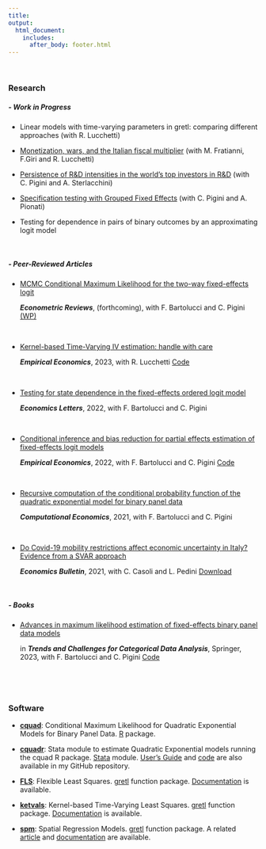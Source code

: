 ```yaml
---
title:
output: 
  html_document:
    includes:
      after_body: footer.html
---
```



<p>&nbsp;</p>

### **Research [<i class="ai ai-google-scholar"></i>](https://scholar.google.com/citations?user=9AqXyqQAAAAJ&hl=it&oi=sra){target="_blank"} [ <i class="ai ai-ideas-repec"></i>](https://ideas.repec.org/f/pva895.html){target="_blank"} **



##### ***-  Work in Progress***

* Linear models with time-varying parameters in gretl: comparing different approaches (with R. Lucchetti)


* [Monetization, wars, and the Italian fiscal multiplier](http://docs.dises.univpm.it/web/quaderni/pdfmofir/Mofir176.pdf){target="_blank"} (with M. Fratianni, F.Giri and R. Lucchetti) 


* [Persistence of R&D intensities in the world’s top investors in R&D](http://docs.dises.univpm.it/web/quaderni/pdf/480.pdf){target="_blank"} (with C. Pigini and A. Sterlacchini)


* [Specification testing with Grouped Fixed Effects](http://arxiv.org/pdf/2310.01950){target="_blank"} (with C. Pigini and A. Pionati)


* Testing for dependence in pairs of binary outcomes by an approximating logit model

<p>&nbsp;</p>

##### ***-  Peer-Reviewed Articles***   </span>


* <ins>MCMC Conditional Maximum Likelihood for the two-way fixed-effects logit</ins>
  
  ***Econometric Reviews***, (forthcoming), with F. Bartolucci and C. Pigini [(WP)](https://mpra.ub.uni-muenchen.de/110034/1/MPRA_paper_110034.pdf){target="_blank"} 
<p>&nbsp;</p>


* [<ins>Kernel-based Time-Varying IV estimation: handle with care</ins>](https://link.springer.com/article/10.1007/s00181-023-02450-6){target="_blank"}
  
  ***Empirical Economics***, 2023, with R. Lucchetti [<i class="fa fa-github"></i>Code](https://github.com/fravale/replication_gkm){target="_blank"} 
<p>&nbsp;</p>


* [<ins>Testing for state dependence in the fixed-effects ordered logit model</ins>](https://doi.org/10.1016/j.econlet.2022.110964){target="_blank"}

  ***Economics Letters***, 2022, with F. Bartolucci and C. Pigini
<p>&nbsp;</p>

* [<ins>Conditional inference and bias reduction for partial effects estimation of fixed-effects logit models</ins>](https://doi.org/10.1007/s00181-022-02313-6){target="_blank"}

  ***Empirical Economics***, 2022, with F. Bartolucci and C. Pigini [<i class="fa fa-github"></i>Code](https://github.com/fravale/replication_ape_logit){target="_blank"} 
<p>&nbsp;</p>

* [<ins>Recursive computation of the conditional probability function of the quadratic exponential model for binary panel data</ins>](https://doi.org/10.1007/s10614-021-10218-2){target="_blank"}

  ***Computational Economics***, 2021, with F. Bartolucci and C. Pigini    
<p>&nbsp;</p>


* [<ins>Do Covid-19 mobility restrictions affect economic uncertainty in Italy? Evidence from a SVAR approach</ins>](http://www.accessecon.com/pubs/eb/default.aspx?topic=Abstract&PaperID=EB-21-00637){target="_blank"}

  ***Economics Bulletin***, 2021, with C. Casoli and L. Pedini [Download](http://www.accessecon.com/Pubs/EB/2021/Volume41/EB-21-V41-I4-P209.pdf){target="_blank"}

<p>&nbsp;</p>

##### ***-  Books***
* [<ins>Advances in maximum likelihood estimation of fixed-effects binary panel data models</ins>](https://link.springer.com/chapter/10.1007/978-3-031-31186-4_9){target="_blank"}

  in ***Trends and Challenges for Categorical Data Analysis***, Springer, 2023, with F. Bartolucci and C. Pigini [<i class="fa fa-github"></i>Code](https://github.com/fravale/replication_fe_dyn_logit){target="_blank"}

<p>&nbsp;</p>


<p>&nbsp;</p>

### **Software**


* [**cquad**](https://cran.r-project.org/web/packages/cquad/index.html){target="_blank"}: Conditional Maximum Likelihood for Quadratic Exponential Models for Binary Panel Data. [R](https://www.r-project.org/){target="_blank"} package.

* [**cquadr**](https://ideas.repec.org/c/boc/bocode/s458852.html){target="_blank"}: Stata module to estimate Quadratic Exponential models running the cquad R package. [Stata](https://www.stata.com/){target="_blank"} module. [User's Guide](https://github.com/fravale/cquadr/blob/master/cquadr-guide.pdf){target="_blank"} and [code](https://github.com/fravale/cquadr){target="_blank"} are also available in my GitHub repository.

* [**FLS**](https://gretl.sourceforge.net/current_fnfiles/FLS.zip): Flexible Least Squares.
[gretl](http://gretl.sourceforge.net/){target="_blank"} function package. [Documentation](https://gretl.sourceforge.net/current_fnfiles/unzipped/FLS.pdf) is available.  

* [**ketvals**](http://gretl.sourceforge.net/current_fnfiles/ketvals.zip): Kernel-based Time-Varying Least Squares. [gretl](http://gretl.sourceforge.net/){target="_blank"} function package. [Documentation](http://gretl.sourceforge.net/current_fnfiles/unzipped/ketvals.pdf){target="_blank"} is available.

* [**spm**](http://gretl.sourceforge.net/current_fnfiles/spm.zip): Spatial Regression Models. [gretl](http://gretl.sourceforge.net/){target="_blank"} function package. A related [article](http://www.fedoa.unina.it/12338/1/GRETL2019.pdf#page=33){target="_blank"} and [documentation](http://gretl.sourceforge.net/current_fnfiles/unzipped/spm.pdf){target="_blank"} are available.
